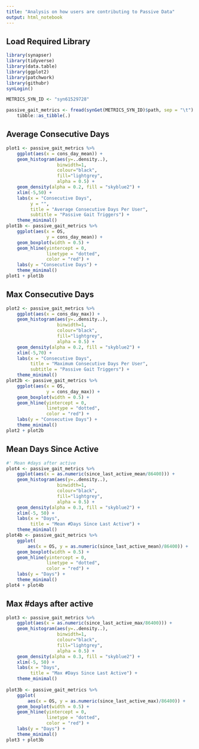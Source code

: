 ```yaml
---
title: "Analysis on how users are contributing to Passive Data"
output: html_notebook
---
```


## Load Required Library
```r
library(synapser)
library(tidyverse)
library(data.table)
library(ggplot2)
library(patchwork)
library(githubr)
synLogin()
```

```r
METRICS_SYN_ID <- "syn61529728"
```

```r
passive_gait_metrics <- fread(synGet(METRICS_SYN_ID)$path, sep = "\t") %>% 
    tibble::as_tibble(.)
```

## Average Consecutive Days
```r
plot1 <- passive_gait_metrics %>% 
    ggplot(aes(x = cons_day_mean)) + 
    geom_histogram(aes(y=..density..), 
                   binwidth=1,
                   colour="black", 
                   fill="lightgrey",
                   alpha = 0.5) +
    geom_density(alpha = 0.2, fill = "skyblue2") + 
    xlim(-5,50) +
    labs(x = "Consecutive Days",
         y = "",
         title = "Average Consecutive Days Per User",
         subtitle = "Passive Gait Triggers") +
    theme_minimal()
plot1b <- passive_gait_metrics %>% 
    ggplot(aes(x = OS, 
               y = cons_day_mean)) + 
    geom_boxplot(width = 0.5) + 
    geom_hline(yintercept = 0, 
               linetype = "dotted",
               color = "red") +
    labs(y = "Consecutive Days") + 
    theme_minimal()
plot1 + plot1b
```

## Max Consecutive Days
```r
plot2 <- passive_gait_metrics %>% 
    ggplot(aes(x = cons_day_max)) + 
    geom_histogram(aes(y=..density..), 
                   binwidth=1,
                   colour="black", 
                   fill="lightgrey",
                   alpha = 0.5) +
    geom_density(alpha = 0.2, fill = "skyblue2") + 
    xlim(-5,70) +
    labs(x = "Consecutive Days",
         title = "Maximum Consecutive Days Per User",
         subtitle = "Passive Gait Triggers") +
    theme_minimal()
plot2b <- passive_gait_metrics %>% 
    ggplot(aes(x = OS, 
               y = cons_day_max)) + 
    geom_boxplot(width = 0.5) + 
    geom_hline(yintercept = 0, 
               linetype = "dotted",
               color = "red") +
    labs(y = "Consecutive Days") + 
    theme_minimal()
plot2 + plot2b
```

## Mean Days Since Active
```r
#' Mean #days after active
plot4 <- passive_gait_metrics %>% 
    ggplot(aes(x = as.numeric(since_last_active_mean/86400))) + 
    geom_histogram(aes(y=..density..), 
                   binwidth=1,
                   colour="black", 
                   fill="lightgrey",
                   alpha = 0.5) +
    geom_density(alpha = 0.3, fill = "skyblue2") + 
    xlim(-5, 50) +
    labs(x = "Days",
         title = "Mean #Days Since Last Active") +
    theme_minimal()
plot4b <- passive_gait_metrics %>% 
    ggplot(
        aes(x = OS, y = as.numeric(since_last_active_mean)/86400)) + 
    geom_boxplot(width = 0.5) + 
    geom_hline(yintercept = 0, 
               linetype = "dotted",
               color = "red") +
    labs(y = "Days") + 
    theme_minimal()
plot4 + plot4b
```

## Max #days after active
```r
plot3 <- passive_gait_metrics %>% 
    ggplot(aes(x = as.numeric(since_last_active_max/86400))) + 
    geom_histogram(aes(y=..density..), 
                   binwidth=1,
                   colour="black", 
                   fill="lightgrey",
                   alpha = 0.5) +
    geom_density(alpha = 0.3, fill = "skyblue2") + 
    xlim(-5, 50) +
    labs(x = "Days",
         title = "Max #Days Since Last Active") +
    theme_minimal()
    
plot3b <- passive_gait_metrics %>% 
    ggplot(
        aes(x = OS, y = as.numeric(since_last_active_max)/86400)) + 
    geom_boxplot(width = 0.5) + 
    geom_hline(yintercept = 0, 
               linetype = "dotted",
               color = "red") +
    labs(y = "Days") + 
    theme_minimal()
plot3 + plot3b
```
